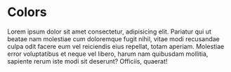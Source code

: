 
<Meta title="Design Tokens/Colors" />

# Colors

Lorem ipsum dolor sit amet consectetur, adipisicing elit. Pariatur qui ut
beatae nam molestiae cum doloremque fugit nihil, vitae modi recusandae culpa
odit facere eum vel reiciendis eius repellat, totam aperiam. Molestiae error
voluptatibus et neque vel libero, harum nam quibusdam mollitia, sapiente rerum
iste modi sit deserunt? Officiis, quaerat!

<DesignTokenDocBlock categoryName="Colors" maxHeight="auto" />
